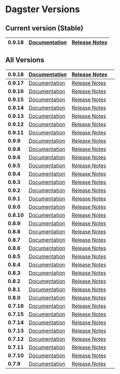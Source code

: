# Dagster Versions

## Current version (Stable)

| **0.9.18** | [Documentation](/install) | [Release Notes](https://github.com/dagster-io/dagster/releases/tag/0.9.18) |
| ---- | ---- | ---- |


## All Versions

| **0.9.18** | [Documentation](/0.9.18/install) | [Release Notes](https://github.com/dagster-io/dagster/releases/tag/0.9.18) |   |
| ---- | ---- | ---- | ---- |
| **0.9.17** | [Documentation](/0.9.17/install) | [Release Notes](https://github.com/dagster-io/dagster/releases/tag/0.9.17) |   |
| **0.9.16** | [Documentation](/0.9.16/install) | [Release Notes](https://github.com/dagster-io/dagster/releases/tag/0.9.16) |   |
| **0.9.15** | [Documentation](/0.9.15/install) | [Release Notes](https://github.com/dagster-io/dagster/releases/tag/0.9.15) |   |
| **0.9.14** | [Documentation](/0.9.14/install) | [Release Notes](https://github.com/dagster-io/dagster/releases/tag/0.9.14) |   |
| **0.9.13** | [Documentation](/0.9.13/install) | [Release Notes](https://github.com/dagster-io/dagster/releases/tag/0.9.13) |   |
| **0.9.12** | [Documentation](/0.9.12/install) | [Release Notes](https://github.com/dagster-io/dagster/releases/tag/0.9.12) |   |
| **0.9.11** | [Documentation](/0.9.11/install) | [Release Notes](https://github.com/dagster-io/dagster/releases/tag/0.9.11) |   |
| **0.9.9** | [Documentation](/0.9.9/install) | [Release Notes](https://github.com/dagster-io/dagster/releases/tag/0.9.9) |   |
| **0.9.8** | [Documentation](/0.9.8/install) | [Release Notes](https://github.com/dagster-io/dagster/releases/tag/0.9.8) |   |
| **0.9.6** | [Documentation](/0.9.6/install) | [Release Notes](https://github.com/dagster-io/dagster/releases/tag/0.9.6) |   |
| **0.9.5** | [Documentation](/0.9.5/install) | [Release Notes](https://github.com/dagster-io/dagster/releases/tag/0.9.5) |   |
| **0.9.4** | [Documentation](/0.9.4/install) | [Release Notes](https://github.com/dagster-io/dagster/releases/tag/0.9.4) |   |
| **0.9.3** | [Documentation](/0.9.3/install) | [Release Notes](https://github.com/dagster-io/dagster/releases/tag/0.9.3) |   |
| **0.9.2** | [Documentation](/0.9.2/install) | [Release Notes](https://github.com/dagster-io/dagster/releases/tag/0.9.2) |   |
| **0.9.1** | [Documentation](/0.9.1/install) | [Release Notes](https://github.com/dagster-io/dagster/releases/tag/0.9.1) |   |
| **0.9.0** | [Documentation](/0.9.0/install) | [Release Notes](https://github.com/dagster-io/dagster/releases/tag/0.9.0) |   |
| **0.8.10** | [Documentation](/0.8.10/install) | [Release Notes](https://github.com/dagster-io/dagster/releases/tag/0.8.10) |   |
| **0.8.9** | [Documentation](/0.8.9/install) | [Release Notes](https://github.com/dagster-io/dagster/releases/tag/0.8.9) |   |
| **0.8.8** | [Documentation](/0.8.8/install) | [Release Notes](https://github.com/dagster-io/dagster/releases/tag/0.8.8) |   |
| **0.8.7** | [Documentation](/0.8.7/install) | [Release Notes](https://github.com/dagster-io/dagster/releases/tag/0.8.7) |   |
| **0.8.6** | [Documentation](/0.8.6/install) | [Release Notes](https://github.com/dagster-io/dagster/releases/tag/0.8.6) |   |
| **0.8.5** | [Documentation](/0.8.5/docs/install) | [Release Notes](https://github.com/dagster-io/dagster/releases/tag/0.8.5) |   |
| **0.8.4** | [Documentation](/0.8.4/docs/install) | [Release Notes](https://github.com/dagster-io/dagster/releases/tag/0.8.4) |   |
| **0.8.3** | [Documentation](/0.8.3/docs/install) | [Release Notes](https://github.com/dagster-io/dagster/releases/tag/0.8.3) |   |
| **0.8.2** | [Documentation](/0.8.2/docs/install) | [Release Notes](https://github.com/dagster-io/dagster/releases/tag/0.8.2) |   |
| **0.8.1** | [Documentation](/0.8.1/docs/install) | [Release Notes](https://github.com/dagster-io/dagster/releases/tag/0.8.1) |   |
| **0.8.0** | [Documentation](/0.8.0/docs/install) | [Release Notes](https://github.com/dagster-io/dagster/releases/tag/0.8.0) |   |
| **0.7.16** | [Documentation](/0.7.16/docs/install) | [Release Notes](https://github.com/dagster-io/dagster/releases/tag/0.7.16) |   |
| **0.7.15** | [Documentation](/0.7.15/docs/install) | [Release Notes](https://github.com/dagster-io/dagster/releases/tag/0.7.15) |   |
| **0.7.14** | [Documentation](/0.7.14/docs/install) | [Release Notes](https://github.com/dagster-io/dagster/releases/tag/0.7.14) |   |
| **0.7.13** | [Documentation](/0.7.13/docs/install) | [Release Notes](https://github.com/dagster-io/dagster/releases/tag/0.7.13) |   |
| **0.7.12** | [Documentation](/0.7.12/docs/install) | [Release Notes](https://github.com/dagster-io/dagster/releases/tag/0.7.12) |   |
| **0.7.11** | [Documentation](/0.7.11/docs/install) | [Release Notes](https://github.com/dagster-io/dagster/releases/tag/0.7.11) |   |
| **0.7.10** | [Documentation](/0.7.10/docs/install) | [Release Notes](https://github.com/dagster-io/dagster/releases/tag/0.7.10) |   |
| **0.7.9** | [Documentation](/0.7.9/docs/install) | [Release Notes](https://github.com/dagster-io/dagster/releases/tag/0.7.9) |   |